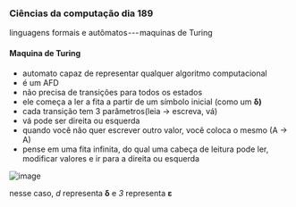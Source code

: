 




### Ciências da computação dia 189

linguagens formais e autômatos --- maquinas de Turing

#### Maquina de Turing

-   automato capaz de representar qualquer algoritmo computacional
-   é um AFD
-   não precisa de transições para todos os estados
-   ele começa a ler a fita a partir de um símbolo inicial (como um
    **δ)**
-   cada transição tem 3 parâmetros(leia -\> escreva, vá)
-   vá pode ser direita ou esquerda
-   quando você não quer escrever outro valor, você coloca o mesmo (A
    -\> A)
-   pense em uma fita infinita, do qual uma cabeça de leitura pode ler,
    modificar valores e ir para a direita ou esquerda

![image](https://cdn-images-1.medium.com/max/800/1*yN6W8pasK7QXLMR9DVdmPw.png)

nesse caso, *d* representa **δ** e *3* representa **ε**


